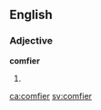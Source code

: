 ==English==

===Adjective===
'''comfier'''

# {{en-comparative of|comfy}}

[[ca:comfier]]
[[sv:comfier]]
